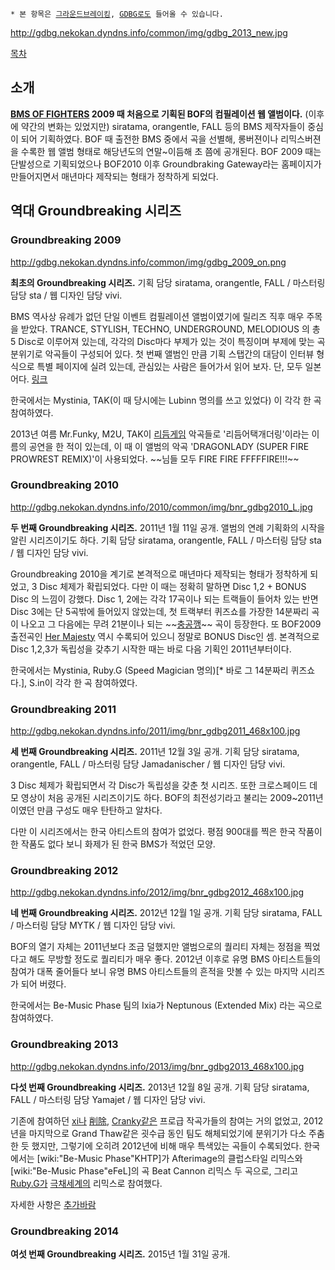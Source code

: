  * 본 항목은 [[그라운드브레이킹]], [[GDBG]]로도 들어올 수 있습니다.

http://gdbg.nekokan.dyndns.info/common/img/gdbg_2013_new.jpg

[[목차]]

== 소개 ==

'''[[BMS OF FIGHTERS]] 2009 때 처음으로 기획된 BOF의 컴필레이션 웹 앨범이다.'''
(이후에 약간의 변화는 있었지만) siratama, orangentle, FALL 등의 BMS 제작자들이 중심이 되어 기획하였다. 
BOF 때 출전한 BMS 중에서 곡을 선별해, 롱버젼이나 리믹스버젼을 수록한 웹 앨범 형태로 해당년도의 연말~이듬해 초 쯤에 공개된다. BOF 2009 때는 단발성으로 기획되었으나 BOF2010 이후 Groundbraking Gateway라는 홈페이지가 만들어지면서 매년마다 제작되는 형태가 정착하게 되었다.



== 역대 Groundbreaking 시리즈 ==
=== Groundbreaking 2009 ===
http://gdbg.nekokan.dyndns.info/common/img/gdbg_2009_on.png

'''최초의 Groundbreaking 시리즈.'''
기획 담당 siratama, orangentle, FALL / 마스터링 담당 sta / 웹 디자인 담당 vivi.

BMS 역사상 유례가 없던 단일 이벤트 컴필레이션 앨범이였기에 릴리즈 직후 매우 주목을 받았다. TRANCE, STYLISH, TECHNO, UNDERGROUND, MELODIOUS 의 총 5 Disc로 이루어져 있는데, 각각의 Disc마다 부제가 있는 것이 특징이며 부제에 맞는 곡 분위기로 악곡들이 구성되어 있다.
첫 번째 앨범인 만큼 기획 스탭간의 대담이 인터뷰 형식으로 특별 페이지에 실려 있는데, 관심있는 사람은 들어가서 읽어 보자. 단, 모두 일본어다. [http://gdbg.nekokan.dyndns.info/2009/article/index.html 링크]

한국에서는 Mystinia, TAK(이 때 당시에는 Lubinn 명의를 쓰고 있었다) 이 각각 한 곡 참여하였다.

2013년 여름 Mr.Funky, M2U, TAK이 [[리듬게임]] 악곡들로 '리듬어택개더링'이라는 이름의 공연을 한 적이 있는데, 이 때 이 앨범의 악곡 'DRAGONLADY (SUPER FIRE PROWREST REMIX)'이 사용되었다. ~~님들 모두 FIRE FIRE FFFFFIRE!!!~~



=== Groundbreaking 2010 ===
http://gdbg.nekokan.dyndns.info/2010/common/img/bnr_gdbg2010_L.jpg

'''두 번째 Groundbreaking 시리즈.''' 2011년 1월 11일 공개. 
앨범의 연례 기획화의 시작을 알린 시리즈이기도 하다.
기획 담당 siratama, orangentle, FALL / 마스터링 담당 sta / 웹 디자인 담당 vivi.

Groundbreaking 2010을 계기로 본격적으로 매년마다 제작되는 형태가 정착하게 되었고, 3 Disc 체제가 확립되었다. 다만 이 때는 정확히 말하면 Disc 1,2 + BONUS Disc 의 느낌이 강했다. Disc 1, 2에는 각각 17곡이나 되는 트랙들이 들어차 있는 반면 Disc 3에는 단 5곡밖에 들어있지 않았는데, 첫 트랙부터 퀴즈쇼를 가장한 14분짜리 곡이 나오고 그 다음에는 무려 21분이나 되는 ~~[[충공깽]]~~ 곡이 등장한다. 또 BOF2009 출전곡인 [[Her Majesty]] 역시 수록되어 있으니 정말로 BONUS Disc인 셈. 본격적으로 Disc 1,2,3가 독립성을 갖추기 시작한 때는 바로 다음 기획인 2011년부터이다.

한국에서는 Mystinia, Ruby.G (Speed Magician 명의)[* 바로 그 14분짜리 퀴즈쇼다.], S.in이 각각 한 곡 참여하였다.



=== Groundbreaking 2011 ===
http://gdbg.nekokan.dyndns.info/2011/img/bnr_gdbg2011_468x100.jpg

''' 세 번째 Groundbreaking 시리즈.''' 2011년 12월 3일 공개.
기획 담당 siratama, orangentle, FALL / 마스터링 담당 Jamadanischer / 웹 디자인 담당 vivi.

3 Disc 체제가 확립되면서 각 Disc가 독립성을 갖춘 첫 시리즈. 또한 크로스페이드 데모 영상이 처음 공개된 시리즈이기도 하다.
BOF의 최전성기라고 불리는 2009~2011년이였던 만큼 구성도 매우 탄탄하고 알차다.

다만 이 시리즈에서는 한국 아티스트의 참여가 없었다. 평점 900대를 찍은 한국 작품이 한 작품도 없다 보니 화제가 된 한국 BMS가 적었던 모양.



=== Groundbreaking 2012 ===
http://gdbg.nekokan.dyndns.info/2012/img/bnr_gdbg2012_468x100.jpg

''' 네 번째 Groundbreaking 시리즈.''' 2012년 12월 1일 공개.
기획 담당 siratama, FALL / 마스터링 담당 MYTK / 웹 디자인 담당 vivi.

BOF의 열기 자체는 2011년보다 조금 덜했지만 앨범으로의 퀄리티 자체는 정점을 찍었다고 해도 무방할 정도로 퀄리티가 매우 좋다.
2012년 이후로 유명 BMS 아티스트들의 참여가 대폭 줄어들다 보니 유명 BMS 아티스트들의 흔적을 맛볼 수 있는 마지막 시리즈가 되어 버렸다. 

한국에서는 Be-Music Phase 팀의 Ixia가 Neptunous (Extended Mix) 라는 곡으로 참여하였다.



=== Groundbreaking 2013 ===
http://gdbg.nekokan.dyndns.info/2013/img/bnr_gdbg2013_468x100.jpg

''' 다섯 번째 Groundbreaking 시리즈.''' 2013년 12월 8일 공개.
기획 담당 siratama, FALL / 마스터링 담당 Yamajet / 웹 디자인 담당 vivi.

기존에 참여하던 [[xi]]나 [[削除]], [[Cranky]]같은 프로급 작곡가들의 참여는 거의 없었고, 2012년을 마지막으로 Grand Thaw같은 굇수급 동인 팀도 해체되었기에 분위기가 다소 주춤한 듯 했지만, 그렇기에 오히려 2012년에 비해 매우 특색있는 곡들이 수록되었다. 한국에서는 [wiki:"Be-Music Phase"KHTP]가 Afterimage의 클럽스타일 리믹스와 [wiki:"Be-Music Phase"eFeL]의 곡 Beat Cannon 리믹스 두 곡으로, 그리고 [[Ruby.G]]가 [[극채세계]]의 리믹스로 참여했다.

자세한 사항은 [[추가바람]]



=== Groundbreaking 2014 ===

''' 여섯 번째 Groundbreaking 시리즈.''' 2015년 1월 31일 공개.
